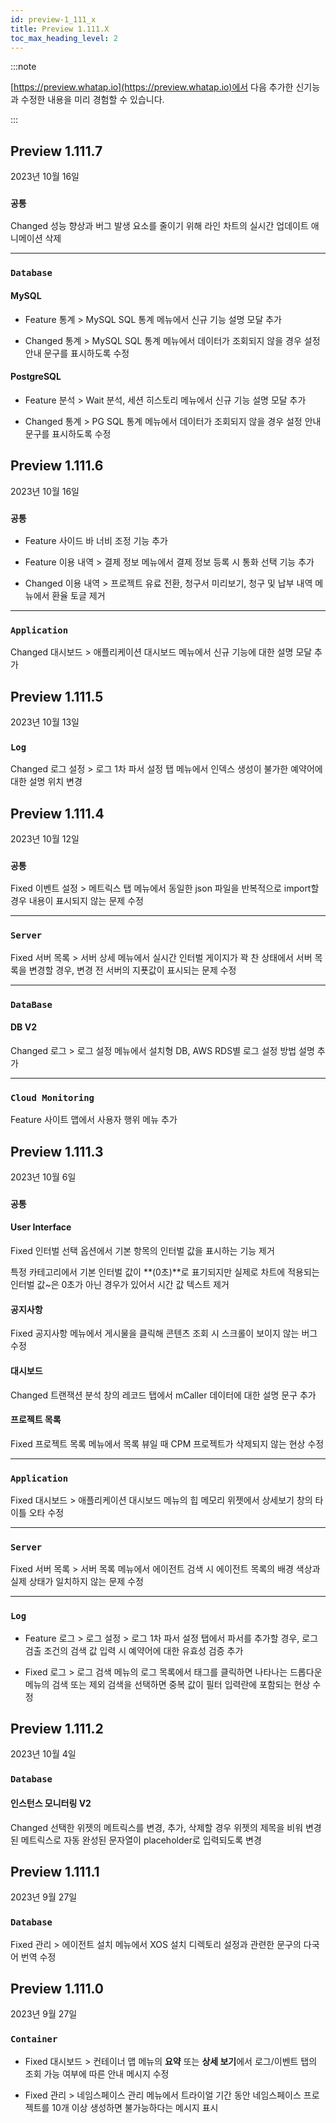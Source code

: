 ```yaml
---
id: preview-1_111_x
title: Preview 1.111.X
toc_max_heading_level: 2
---
```


<head>
<meta name="robots" content="noindex, nofollow"/>
</head>

:::note

[https://preview.whatap.io](https://preview.whatap.io)에서 다음 추가한 신기능과 수정한 내용을 미리 경험할 수 있습니다. 

:::

<!--
## Preview 1.111.8

2023년 10월 19일

<div class='indentTab'>

### `Kubernetes`

<p><Status>Fixed</Status> <UI>관리</UI> > <UI>에이전트 설치</UI> 메뉴에서 <UI>Istio 환경일 경우 추가 자원 생성</UI>에 대한 yaml 파일의 들여쓰기 수정</p>

---

### `Log`

<p><Status>Fixed</Status> 로그 필터 입력에서 값을 수정할 때 <UI>대소문자 구분</UI> 옵션이 반영되지 않는 현상 수정</p>

</div>-->

## Preview 1.111.7

2023년 10월 16일

<div class='indentTab'>

### `공통`

<p><Status>Changed</Status> 성능 향상과 버그 발생 요소를 줄이기 위해 라인 차트의 실시간 업데이트 애니메이션 삭제</p>

---

### `Database`

#### MySQL

- <Status>Feature</Status> <UI>통계</UI> > <UI>MySQL SQL 통계</UI> 메뉴에서 신규 기능 설명 모달 추가

- <Status>Changed</Status> <UI>통계</UI> > <UI>MySQL SQL 통계</UI> 메뉴에서 데이터가 조회되지 않을 경우 설정 안내 문구를 표시하도록 수정

#### PostgreSQL

- <Status>Feature</Status> <UI>분석</UI> > <UI>Wait 분석</UI>, <UI>세션 히스토리</UI> 메뉴에서 신규 기능 설명 모달 추가 

- <Status>Changed</Status> <UI>통계</UI> > <UI>PG SQL 통계</UI> 메뉴에서 데이터가 조회되지 않을 경우 설정 안내 문구를 표시하도록 수정

</div>

## Preview 1.111.6

2023년 10월 16일

<div class='indentTab'>

### `공통`

- <Status>Feature</Status> 사이드 바 너비 조정 기능 추가

- <Status>Feature</Status> <UI>이용 내역</UI> > <UI>결제 정보</UI> 메뉴에서 결제 정보 등록 시 통화 선택 기능 추가

- <Status>Changed</Status> <UI>이용 내역</UI> > <UI>프로젝트 유료 전환</UI>, <UI>청구서 미리보기</UI>, <UI>청구 및 납부 내역</UI> 메뉴에서 환율 토글 제거

---

### `Application`

<p><Status>Changed</Status> <UI>대시보드</UI> > <UI>애플리케이션 대시보드</UI> 메뉴에서 신규 기능에 대한 설명 모달 추가</p>

</div>


## Preview 1.111.5

2023년 10월 13일

<div class='indentTab'>

### `Log`

<p><Status>Changed</Status> <UI>로그 설정</UI> > <UI>로그 1차 파서 설정</UI> 탭 메뉴에서 인덱스 생성이 불가한 예약어에 대한 설명 위치 변경</p>

</div>


## Preview 1.111.4

2023년 10월 12일

<div class='indentTab'>

### `공통`

<p><Status>Fixed</Status> <UI>이벤트 설정</UI> > <UI>메트릭스</UI> 탭 메뉴에서 동일한 json 파일을 반복적으로 import할 경우 내용이 표시되지 않는 문제 수정</p>

---

### `Server`

<p><Status>Fixed</Status> <UI>서버 목록</UI> > <UI>서버 상세</UI> 메뉴에서 실시간 인터벌 게이지가 꽉 찬 상태에서 서버 목록을 변경할 경우, 변경 전 서버의 지푯값이 표시되는 문제 수정</p>

---

### `DataBase`

#### DB V2

<p><Status>Changed</Status> <UI>로그</UI> > <UI>로그 설정</UI> 메뉴에서 설치형 DB, AWS RDS별 로그 설정 방법 설명 추가</p>

---

### `Cloud Monitoring`

<p><Status>Feature</Status> <UI>사이트 맵</UI>에서 <UI>사용자 행위</UI> 메뉴 추가</p>

</div>


## Preview 1.111.3

2023년 10월 6일

<div class='indentTab'>

### `공통`

#### User Interface

<p><Status>Fixed</Status> 인터벌 선택 옵션에서 기본 항목의 인터벌 값을 표시하는 기능 제거</p>

특정 카테고리에서 기본 인터벌 값이 **(0초)**로 표기되지만 실제로 차트에 적용되는 인터벌 값~은 0초가 아닌 경우가 있어서 시간 값 텍스트 제거

#### 공지사항

<p><Status>Fixed</Status> <UI>공지사항</UI> 메뉴에서 게시물을 클릭해 콘텐츠 조회 시 스크롤이 보이지 않는 버그 수정</p>

#### 대시보드

<p><Status>Changed</Status> <UI>트랜잭션 분석</UI> 창의 레코드 탭에서 mCaller 데이터에 대한 설명 문구 추가</p>

#### 프로젝트 목록

<p><Status>Fixed</Status> <UI>프로젝트 목록</UI> 메뉴에서 목록 뷰일 때 CPM 프로젝트가 삭제되지 않는 현상 수정</p>

---

### `Application`

<p><Status>Fixed</Status> <UI>대시보드</UI> > <UI>애플리케이션 대시보드</UI> 메뉴의 <UI>힙 메모리</UI> 위젯에서 상세보기 창의 타이틀 오타 수정</p>

---

### `Server`

<p><Status>Fixed</Status> <UI>서버 목록</UI> > <UI>서버 목록</UI> 메뉴에서 에이전트 검색 시 에이전트 목록의 배경 색상과 실제 상태가 일치하지 않는 문제 수정</p>

---

### `Log`

- <Status>Feature</Status> <UI>로그</UI> > <UI>로그 설정</UI> > <UI>로그 1차 파서 설정</UI> 탭에서 파서를 추가할 경우, <UI>로그 검출 조건</UI>의 검색 값 입력 시 예약어에 대한 유효성 검증 추가

- <Status>Fixed</Status> <UI>로그</UI> > <UI>로그 검색</UI> 메뉴의 로그 목록에서 태그를 클릭하면 나타나는 드롭다운 메뉴의 <UI>검색</UI> 또는 <UI>제외 검색</UI>을 선택하면 중복 값이 <UI>필터</UI> 입력란에 포함되는 현상 수정

</div>

## Preview 1.111.2

2023년 10월 4일

<div class='indentTab'>

### `Database`

#### 인스턴스 모니터링 V2

<p><Status>Changed</Status> 선택한 위젯의 메트릭스를 변경, 추가, 삭제할 경우 위젯의 제목을 비워 변경된 메트릭스로 자동 완성된 문자열이 placeholder로 입력되도록 변경</p>

</div>


## Preview 1.111.1

2023년 9월 27일

<div class='indentTab'>

### `Database`

<p><Status>Fixed</Status> <UI>관리</UI> > <UI>에이전트 설치</UI> 메뉴에서 XOS 설치 디렉토리 설정과 관련한 문구의 다국어 번역 수정</p>

</div>

## Preview 1.111.0

2023년 9월 27일

<div class='indentTab'>

### `Container`

- <Status>Fixed</Status> <UI>대시보드</UI> > <UI>컨테이너 맵</UI> 메뉴의 **요약** 또는 **상세 보기**에서 <UI>로그</UI>/<UI>이벤트</UI> 탭의 조회 가능 여부에 따른 안내 메시지 수정

- <Status>Fixed</Status> <UI>관리</UI> > <UI>네임스페이스 관리</UI> 메뉴에서 트라이얼 기간 동안 네임스페이스 프로젝트를 10개 이상 생성하면 불가능하다는 메시지 표시

</div>